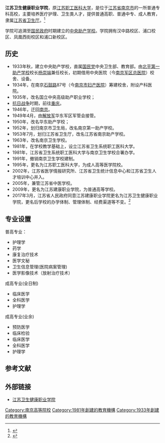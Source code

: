 {{高校
| name =江苏卫生健康职业学院
| image =
| logo =
| motto =
| rector =
| type = 公办
| established =1981年<br/>可追溯至1933年
| location = [[中华人民共和国|中华人民共和国]][[江苏省|江苏省]][[南京市|南京市]]
| students =3600
| staff =
| campus =
| address =南京市汉中路129号<br/>浦口区黄山岭路69号<br/>凤凰西街150－1号<br/>浦口区公园北路129号
| telephone =
| area =366亩
| sports =
| website =http://www.jssmu.edu.cn
}}
'''江苏卫生健康职业学院'''，原[[江苏职工医科大学|江苏职工医科大学]]，是位于[[江苏省|江苏省]][[南京市|南京市]]的一所普通专科高校，主要培养医疗护理、卫生类人才，提供普通高职、普通中专、成人教育，隶属[[江苏省卫生厅|江苏省卫生厅]]。<ref>{{Cite web |url=http://www.jssmu.edu.cn/xxgk/index.asp |title=江苏建康职业学院概况 |access-date=2010-10-23 |archive-date=2011-01-31 |archive-url=https://web.archive.org/web/20110131164544/http://www.jssmu.edu.cn/xxgk/index.asp |dead-url=yes }}</ref>

学院可追溯至[[国民政府|国民政府]]时期建立的[[中央助产学校|中央助产学校]]。学院拥有汉中路校区、浦口校区、凤凰西街校区和浦口新校区。
== 历史 ==
*1933年秋，建立中央助产学校，直属[[国民党|国民党]]中央卫生部、教育部。由[[北平第一助产学校|北平第一助产学校]]校长[[杨崇端|杨崇端]]兼任校长，初期借用中央医院（今[[南京军区总医院|南京军区总医院]]）校舍、设备。
*1934年，在南京[[石鼓路|石鼓路]]87号（今[[南京市妇产医院|南京市妇产医院]]）筹建校舍，附设产科医院。
*1935年，改名国立中央高级助产职业学校；
*[[抗日战争|抗日战争]]时期，前往[[重庆|重庆]]。
*1946年，迁回[[南京|南京]]。
*1949年4月，由[[解放军|解放军]]华东军区军管会接管。
*1950年，改名华东助产学校；
*1952年，划归南京市卫生局，改名南京第一助产学校。
*1953年7月，划归江苏省卫生厅，改名江苏省南京助产学校。
*1963年，改名南京卫生学校。
*1981年，在学校教学基础上，设立江苏省卫生系统职工医科大学。
*1981年，江苏省卫生系统职工医科大学与南京卫生学校合署办学。
*1991年，撤销南京卫生学校建制。
*1995年，更名为江苏职工医科大学，为成人高等医学院校。
*2002年，江苏省医学情报研究所、江苏省卫生统计信息中心和江苏省卫生人才培训中心并入。
*2005年，兼管江苏省中医学校。
*2009年，更名为江苏建康职业学院，为普通高等学校。
*2017年3月，江苏省人民政府同意江苏建康职业学院更名为江苏卫生健康职业学院，更名后学校的办学体制、管理体制、经费渠道等不变。<ref>{{Cite web |url=http://www.jiangsu.gov.cn/jsgov/tj/bgt/201703/t20170323515534.html |title=省政府关于同意江苏建康职业学院更名为江苏卫生健康职业学院的批复 |access-date=2017-08-13 |archive-date=2017-10-25 |archive-url=https://web.archive.org/web/20171025202811/http://www.jiangsu.gov.cn/jsgov/tj/bgt/201703/t20170323515534.html |dead-url=no }}</ref>

== 专业设置 ==
普高专业：
* 护理学
* 药学
* 康复治疗技术
* 医学文秘
* 卫生信息管理(医院病案管理)
* 医学影像技术（放射治疗技术）
成高专业(全日制)
* 临床医学
* 全科医学
* 护理学
成高专业(业余)
* 预防医学
* 临床检验
* 临床医学
* 全科医学
* 护理学

== 参考文献 ==
{{reflist}}
== 外部链接 ==
* [http://www.jssmu.edu.cn 江苏卫生健康职业学院] {{Wayback|url=http://www.jssmu.edu.cn/ |date=20210226210952 }}


{{江苏高等院校}}
[[Category:南京高等院校|Category:南京高等院校]]
[[Category:1981年創建的教育機構|Category:1981年創建的教育機構]]
[[Category:1933年創建的教育機構|Category:1933年創建的教育機構]]